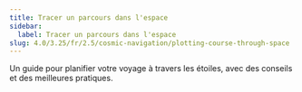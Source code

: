 ```yaml
---
title: Tracer un parcours dans l'espace
sidebar:
  label: Tracer un parcours dans l'espace
slug: 4.0/3.25/fr/2.5/cosmic-navigation/plotting-course-through-space
---
```


Un guide pour planifier votre voyage à travers les étoiles, avec des conseils et des meilleures pratiques.
